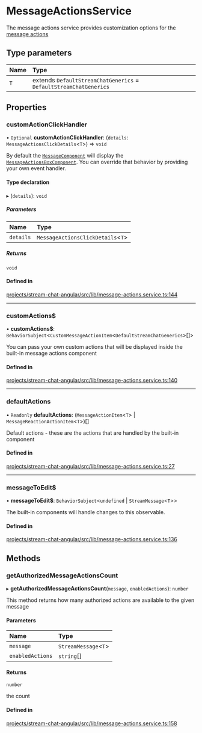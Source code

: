 # MessageActionsService

The message actions service provides customization options for the [message actions](../../components/MessageActionsBoxComponent)

## Type parameters

| Name | Type |
| :------ | :------ |
| `T` | extends `DefaultStreamChatGenerics` = `DefaultStreamChatGenerics` |

## Properties

### customActionClickHandler

• `Optional` **customActionClickHandler**: (`details`: `MessageActionsClickDetails`\<`T`\>) => `void`

By default the [`MessageComponent`](../../components/MessageComponent) will display the [`MessageActionsBoxComponent`](../../components/MessageActionsBoxComponent). You can override that behavior by providing your own event handler.

#### Type declaration

▸ (`details`): `void`

##### Parameters

| Name | Type |
| :------ | :------ |
| `details` | `MessageActionsClickDetails`\<`T`\> |

##### Returns

`void`

#### Defined in

[projects/stream-chat-angular/src/lib/message-actions.service.ts:144](https://github.com/GetStream/stream-chat-angular/blob/17b07d1fbbc70f0060038b9901b122f94ba295ce/projects/stream-chat-angular/src/lib/message-actions.service.ts#L144)

___

### customActions$

• **customActions$**: `BehaviorSubject`\<`CustomMessageActionItem`\<`DefaultStreamChatGenerics`\>[]\>

You can pass your own custom actions that will be displayed inside the built-in message actions component

#### Defined in

[projects/stream-chat-angular/src/lib/message-actions.service.ts:140](https://github.com/GetStream/stream-chat-angular/blob/17b07d1fbbc70f0060038b9901b122f94ba295ce/projects/stream-chat-angular/src/lib/message-actions.service.ts#L140)

___

### defaultActions

• `Readonly` **defaultActions**: (`MessageActionItem`\<`T`\> \| `MessageReactionActionItem`\<`T`\>)[]

Default actions - these are the actions that are handled by the built-in component

#### Defined in

[projects/stream-chat-angular/src/lib/message-actions.service.ts:27](https://github.com/GetStream/stream-chat-angular/blob/17b07d1fbbc70f0060038b9901b122f94ba295ce/projects/stream-chat-angular/src/lib/message-actions.service.ts#L27)

___

### messageToEdit$

• **messageToEdit$**: `BehaviorSubject`\<`undefined` \| `StreamMessage`\<`T`\>\>

The built-in components will handle changes to this observable.

#### Defined in

[projects/stream-chat-angular/src/lib/message-actions.service.ts:136](https://github.com/GetStream/stream-chat-angular/blob/17b07d1fbbc70f0060038b9901b122f94ba295ce/projects/stream-chat-angular/src/lib/message-actions.service.ts#L136)

## Methods

### getAuthorizedMessageActionsCount

▸ **getAuthorizedMessageActionsCount**(`message`, `enabledActions`): `number`

This method returns how many authorized actions are available to the given message

#### Parameters

| Name | Type |
| :------ | :------ |
| `message` | `StreamMessage`\<`T`\> |
| `enabledActions` | `string`[] |

#### Returns

`number`

the count

#### Defined in

[projects/stream-chat-angular/src/lib/message-actions.service.ts:158](https://github.com/GetStream/stream-chat-angular/blob/17b07d1fbbc70f0060038b9901b122f94ba295ce/projects/stream-chat-angular/src/lib/message-actions.service.ts#L158)
